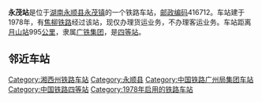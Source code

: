 {{noteTA
|1=zh-cn:始发车次; zh-hk:列車班次;
|2=zh-cn:车次; zh-hk:班次;
}}
{{Distinguish|永茂路站}}
{{Infobox China railway station 
|车站名称 = 永茂站
|车站名称拼音 = Yongmao
|英文名称 = Yongmao Railway Station
|车站代码 = 44687
|电报码 = 
|拼音码 = 
|车站功能 = 货运站
|技术性质 = [[中间站|中间站]]
|业务性质 = 货运站
|车站地址 = [[湖南省|湖南省]][[湘西土家族苗族自治州|湘西土家族苗族自治州]][[永顺县|永顺县]]
|归属 = [[广铁集团|广铁集团]]
|车站等级 = [[四等站_(中铁)|四等站]]
|线路 = [[焦柳铁路|焦柳铁路]]
}}
'''永茂站'''是位于[[湖南|湖南]][[永顺县|永顺县]][[永茂镇|永茂镇]]的一个铁路车站，[[邮政编码|邮政编码]]416712。车站建于1978年，有[[焦柳铁路|焦柳铁路]]经过该站，现仅办理货运业务，不办理客运业务。车站距离[[月山站|月山站]]995[[公里|公里]]，隶属[[广铁集团|广铁集团]]，是[[四等站_(中铁)|四等站]]。

==邻近车站==
{{start rail box|[[中国铁路|中国铁路]]}}
{{s-inop|[[后坪站|后坪站]]|{{站|月山}}方向}}
{{s-line|[[焦柳铁路|焦柳铁路]]<br />← 9km 永茂站 9km →}}
{{s-inop|[[官坝站|官坝站]]|{{站|柳州}}方向}}
{{end box}}
{{焦柳铁路}}
{{铁路车站小作品}}
{{湖南小作品}}

[[Category:湘西州铁路车站|Category:湘西州铁路车站]]
[[Category:永顺县|Category:永顺县]]
[[Category:中国铁路广州局集团车站|Category:中国铁路广州局集团车站]]
[[Category:中国铁路四等站|Category:中国铁路四等站]]
[[Category:1978年启用的铁路车站|Category:1978年启用的铁路车站]]
